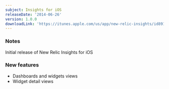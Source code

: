 ```yaml
---
subject: Insights for iOS
releaseDate: '2014-06-26'
version: 1.0.0
downloadLink: 'https://itunes.apple.com/us/app/new-relic-insights/id891431652?mt=8'
---
```


### Notes

Initial release of New Relic Insights for iOS

### New features

* Dashboards and widgets views
* Widget detail views
